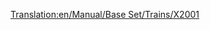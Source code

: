 [[Translation:en/Manual/Base Set/Trains/X2001]]
{{nl/Manual/Base Set/Trains/Treinen|Naam=X2001
|Afbeelding=[[File:en/Manual/Base Set/Trains/X2001.png]]
|Kosten=£60,937 ($121.874)
|Snelheid=305 km/h (190 mph)
|Gewicht=95 t
|Kracht=9,000 pk (6.618 kW)
|Onderhoudskosten=£3,234 ($6.468)
|Ontworpen=1999
|Levensduur=20
|Capaciteit=N/A
|Omschrijving=Dit is de eerst beschikbare locomotief voor monorails, en is krachtiger en sneller dan de beste elektrische locomotief, de [[nl/Manual/Base Set/Trains/AsiaStar|"AsiaStar"]]. Gebruik 2 of meer van deze locomotieven om de maximale snelheid te halen met langere treinen.
|Real-life=Waarschijnlijk is de naam van deze trein afkomstig van de Zweedse [https://www.wikipedia.org/wiki/X2000 X2000] trein (technisch bekend als X2; X2000 is een merknaam). Op http://www.lococarriage.org.uk/x2000.htm (EN) staat een volledig verhaal over de X2000 - de trein voor het jaar 2000!
}}
